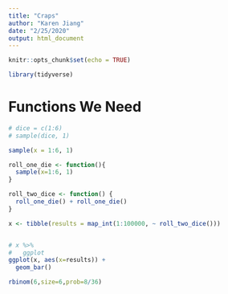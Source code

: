 ```yaml
---
title: "Craps"
author: "Karen Jiang"
date: "2/25/2020"
output: html_document
---
```


```r
knitr::opts_chunk$set(echo = TRUE)

library(tidyverse)

```


# Functions We Need

```r
# dice = c(1:6)
# sample(dice, 1)

sample(x = 1:6, 1)

roll_one_die <- function(){
  sample(x=1:6, 1)
}

roll_two_dice <- function() {
  roll_one_die() + roll_one_die()
}
```

```r
x <- tibble(results = map_int(1:100000, ~ roll_two_dice()))


# x %>%
#   ggplot
ggplot(x, aes(x=results)) + 
  geom_bar()
```

```r
rbinom(6,size=6,prob=8/36)
```


